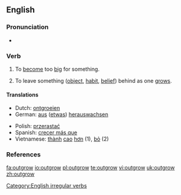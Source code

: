 ==English==

===Pronunciation===
*{{IPA|/ˌɑʊtˈɡroʊ/}}

===Verb===
{{en-verb|outgrows|outgrowing|outgrew|outgrown}}

# {{transitive}} To [[become]] too [[big]] for something.
# {{transitive}} To leave something ([[object]], [[habit]], [[belief]]) behind as one [[grows]].

====Translations====
{{top}}
*Dutch: [[ontgroeien]]
*German: [[aus]] ([[etwas]]) [[herauswachsen]]
{{mid}}
*Polish: [[przerastać]]
*Spanish: [[crecer más que]]
*Vietnamese: [[thành#Vietnamese|thành]] [[cao#Vietnamese|cao]] [[hơn]] (1), [[bỏ]] (2)
{{bottom}}

===References===
{{R:Century 1911}}
{{R:Webster 1913}}

[[Category:English irregular verbs]]

[[fa:outgrow]]
[[io:outgrow]]
[[pl:outgrow]]
[[te:outgrow]]
[[vi:outgrow]]
[[uk:outgrow]]
[[zh:outgrow]]